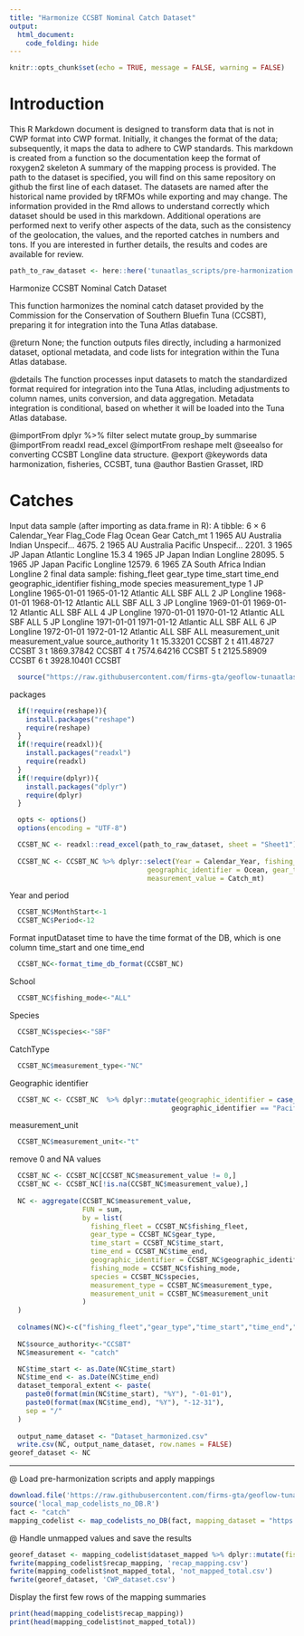 ```yaml
---
title: "Harmonize CCSBT Nominal Catch Dataset"
output: 
  html_document: 
    code_folding: hide
---
```

```r
knitr::opts_chunk$set(echo = TRUE, message = FALSE, warning = FALSE)
```

# Introduction

This R Markdown document is designed to transform data that is not in CWP format into CWP format.
Initially, it changes the format of the data; subsequently, it maps the data to adhere to CWP standards.
This markdown is created from a function so the documentation keep the format of roxygen2 skeleton
A summary of the mapping process is provided. The path to the dataset is specified, you will find on this same repository on github the first line of each dataset. The datasets are named after the historical name provided by tRFMOs while exporting and may change. The information provided in the Rmd allows to understand correctly which dataset should be used in this markdown.
Additional operations are performed next to verify other aspects of the data, such as the consistency of the geolocation, the values, and the reported catches in numbers and tons.
If you are interested in further details, the results and codes are available for review.

```r
path_to_raw_dataset <- here::here('tunaatlas_scripts/pre-harmonization', 'ccsbt', 'nominal', 'data', 'CCSBT_Global_Catch.xlsx')
```

Harmonize CCSBT Nominal Catch Dataset

This function harmonizes the nominal catch dataset provided by the Commission for the Conservation of Southern Bluefin Tuna (CCSBT), preparing it for integration into the Tuna Atlas database.


@return None; the function outputs files directly, including a harmonized dataset,
        optional metadata, and code lists for integration within the Tuna Atlas database.

@details The function processes input datasets to match the standardized format required for integration into the Tuna Atlas,
         including adjustments to column names, units conversion, and data aggregation.
         Metadata integration is conditional, based on whether it will be loaded into the Tuna Atlas database.

@importFrom dplyr %>% filter select mutate group_by summarise
@importFrom readxl read_excel
@importFrom reshape melt
@seealso \code{\link{format_time_db_format}} for converting CCSBT Longline data structure.
@export
@keywords data harmonization, fisheries, CCSBT, tuna
@author Bastien Grasset, IRD \email{bastien.grasset@ird.fr}

# Catches
Input data sample (after importing as data.frame in R):
A tibble: 6 × 6
Calendar_Year Flag_Code Flag         Ocean    Gear      Catch_mt
<dbl> <chr>     <chr>        <chr>    <chr>        <dbl>
1          1965 AU        Australia    Indian   Unspecif…   4675. 
2          1965 AU        Australia    Pacific  Unspecif…   2201. 
3          1965 JP        Japan        Atlantic Longline      15.3
4          1965 JP        Japan        Indian   Longline   28095. 
5          1965 JP        Japan        Pacific  Longline   12579. 
6          1965 ZA        South Africa Indian   Longline       2 
final data sample:
fishing_fleet gear_type time_start   time_end geographic_identifier fishing_mode species measurement_type
1            JP  Longline 1965-01-01 1965-01-12              Atlantic          ALL     SBF              ALL
2            JP  Longline 1968-01-01 1968-01-12              Atlantic          ALL     SBF              ALL
3            JP  Longline 1969-01-01 1969-01-12              Atlantic          ALL     SBF              ALL
4            JP  Longline 1970-01-01 1970-01-12              Atlantic          ALL     SBF              ALL
5            JP  Longline 1971-01-01 1971-01-12              Atlantic          ALL     SBF              ALL
6            JP  Longline 1972-01-01 1972-01-12              Atlantic          ALL     SBF              ALL
measurement_unit measurement_value source_authority
1                t          15.33201            CCSBT
2                t         411.48727            CCSBT
3                t        1869.37842            CCSBT
4                t        7574.64216            CCSBT
5                t        2125.58909            CCSBT
6                t        3928.10401            CCSBT

```r
  source("https://raw.githubusercontent.com/firms-gta/geoflow-tunaatlas/master/sardara_functions/format_time_db_format.R")
```

packages

```r
  if(!require(reshape)){
    install.packages("reshape")
    require(reshape)
  }
  if(!require(readxl)){
    install.packages("readxl")
    require(readxl)
  }
  if(!require(dplyr)){
    install.packages("dplyr")
    require(dplyr)
  }
```


```r
  opts <- options()
  options(encoding = "UTF-8")
```


```r
  CCSBT_NC <- readxl::read_excel(path_to_raw_dataset, sheet = "Sheet1")
  
  CCSBT_NC <- CCSBT_NC %>% dplyr::select(Year = Calendar_Year, fishing_fleet = Flag_Code, 
                                  geographic_identifier = Ocean, gear_type = Gear, 
                                  measurement_value = Catch_mt)
```

Year and period

```r
  CCSBT_NC$MonthStart<-1
  CCSBT_NC$Period<-12
```

Format inputDataset time to have the time format of the DB, which is one column time_start and one time_end

```r
  CCSBT_NC<-format_time_db_format(CCSBT_NC)
```

School

```r
  CCSBT_NC$fishing_mode<-"ALL"
```

Species

```r
  CCSBT_NC$species<-"SBF"
```

CatchType

```r
  CCSBT_NC$measurement_type<-"NC"
```

Geographic identifier

```r
  CCSBT_NC <- CCSBT_NC  %>% dplyr::mutate(geographic_identifier = case_when(geographic_identifier == "Indian"~"IOTC", 
                                        geographic_identifier == "Pacific" ~ "WCPO", TRUE ~ geographic_identifier))
```

measurement_unit

```r
  CCSBT_NC$measurement_unit<-"t"
```

remove 0 and NA values 

```r
  CCSBT_NC <- CCSBT_NC[CCSBT_NC$measurement_value != 0,]
  CCSBT_NC <- CCSBT_NC[!is.na(CCSBT_NC$measurement_value),] 
  
  NC <- aggregate(CCSBT_NC$measurement_value,
                  FUN = sum,
                  by = list(
                    fishing_fleet = CCSBT_NC$fishing_fleet,
                    gear_type = CCSBT_NC$gear_type,
                    time_start = CCSBT_NC$time_start,
                    time_end = CCSBT_NC$time_end,
                    geographic_identifier = CCSBT_NC$geographic_identifier,
                    fishing_mode = CCSBT_NC$fishing_mode,
                    species = CCSBT_NC$species,
                    measurement_type = CCSBT_NC$measurement_type,
                    measurement_unit = CCSBT_NC$measurement_unit
                  )
  )
  
  colnames(NC)<-c("fishing_fleet","gear_type","time_start","time_end","geographic_identifier","fishing_mode","species","measurement_type","measurement_unit","measurement_value")
  
  NC$source_authority<-"CCSBT"
  NC$measurement <- "catch" 
```


```r
  NC$time_start <- as.Date(NC$time_start)
  NC$time_end <- as.Date(NC$time_end)
  dataset_temporal_extent <- paste(
    paste0(format(min(NC$time_start), "%Y"), "-01-01"),
    paste0(format(max(NC$time_end), "%Y"), "-12-31"),
    sep = "/"
  )
  
  output_name_dataset <- "Dataset_harmonized.csv"
  write.csv(NC, output_name_dataset, row.names = FALSE)
georef_dataset <- NC
```

----------------------------------------------------------------------------------------------------------------------------  
@ Load pre-harmonization scripts and apply mappings

```r
download.file('https://raw.githubusercontent.com/firms-gta/geoflow-tunaatlas/master/tunaatlas_scripts/pre-harmonization/map_codelists_no_DB.R', destfile = 'local_map_codelists_no_DB.R')
source('local_map_codelists_no_DB.R')
fact <- "catch"
mapping_codelist <- map_codelists_no_DB(fact, mapping_dataset = "https://raw.githubusercontent.com/fdiwg/fdi-mappings/main/global/firms/gta/codelist_mapping_rfmos_to_global.csv", dataset_to_map = georef_dataset, mapping_keep_src_code = FALSE, summary_mapping = TRUE, source_authority_to_map = c("IATTC", "CCSBT", "WCPFC"))
```

@ Handle unmapped values and save the results

```r
georef_dataset <- mapping_codelist$dataset_mapped %>% dplyr::mutate(fishing_fleet = ifelse(fishing_fleet == 'UNK', 'NEI', fishing_fleet), gear_type = ifelse(gear_type == 'UNK', '99.9', gear_type))
fwrite(mapping_codelist$recap_mapping, 'recap_mapping.csv')
fwrite(mapping_codelist$not_mapped_total, 'not_mapped_total.csv')
fwrite(georef_dataset, 'CWP_dataset.csv')
```

Display the first few rows of the mapping summaries

```r
print(head(mapping_codelist$recap_mapping))
print(head(mapping_codelist$not_mapped_total))
```

